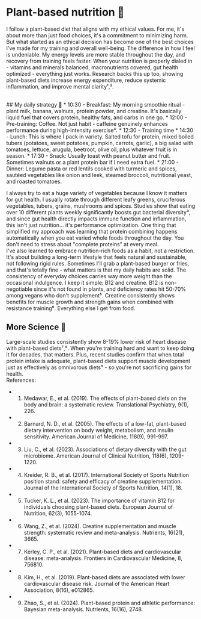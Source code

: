 # Plant-based nutrition 🌱

  I follow a plant-based diet that aligns with my ethical values. For me, it's about more than just food choices, it's a commitment to minimizing harm. But what started as an ethical decision has become one of the best choices I've made for my training and overall well-being.
The difference in how I feel is undeniable. My energy levels are more stable throughout the day, and recovery from training feels faster. When your nutrition is properly dialed in - vitamins and minerals balanced, macronutrients covered, gut health optimized - everything just works. Research backs this up too, showing plant-based diets increase energy expenditure, reduce systemic inflammation, and improve mental clarity¹,².

<br />
## My daily strategy 📅
* 10:30 - Breakfast: My morning smoothie ritual - plant milk, banana, walnuts, protein powder, and creatine. It's basically liquid fuel that covers protein, healthy fats, and carbs in one go.
* 12:00 - Pre-training: Coffee. Not just habit - caffeine genuinely enhances performance during high-intensity exercise⁴.
* 12:30 - Training time
* 14:30 - Lunch: This is where I pack in variety. Salted tofu for protein, mixed boiled tubers (potatoes, sweet potatoes, pumpkin, carrots, garlic), a big salad with tomatoes, lettuce, arugula, beetroot, olive oil, plus whatever fruit is in season.
* 17:30 - Snack: Usually toast with peanut butter and fruit. Sometimes walnuts or a plant protein bar if I need extra fuel.
* 21:00 - Dinner: Legume pasta or red lentils cooked with turmeric and spices, sautéed vegetables like onion and leek, steamed broccoli, nutritional yeast, and roasted tomatoes.
<br />

I always try to eat a huge variety of vegetables because I know it matters for gut health. I usually rotate through different leafy greens, cruciferous vegetables, tubers, grains, mushrooms and spices. Studies show that eating over 10 different plants weekly significantly boosts gut bacterial diversity³, and since gut health directly impacts immune function and inflammation, this isn't just nutrition... it's performance optimization.
One thing that simplified my approach was learning that protein combining happens automatically when you eat varied whole foods throughout the day. You don't need to stress about "complete proteins" at every meal.
<br />
I've also learned to embrace nutrition-rich foods as a habit, not a restriction. It's about building a long-term lifestyle that feels natural and sustainable, not following rigid rules. Sometimes I'll grab a plant-based burger or fries, and that's totally fine - what matters is that my daily habits are solid. The consistency of everyday choices carries way more weight than the occasional indulgence.
I keep it simple: B12 and creatine. B12 is non-negotiable since it's not found in plants, and deficiency rates hit 50-70% among vegans who don't supplement⁵. Creatine consistently shows benefits for muscle growth and strength gains when combined with resistance training⁶. Everything else I get from food.
<br />

## More Science 🔬

Large-scale studies consistently show 8-19% lower risk of heart disease with plant-based diets⁷,⁸. When you're training hard and want to keep doing it for decades, that matters. Plus, recent studies confirm that when total protein intake is adequate, plant-based diets support muscle development just as effectively as omnivorous diets⁹ - so you're not sacrificing gains for health.
<br />
References:

* 1. Medawar, E., et al. (2019). The effects of plant-based diets on the body and brain: a systematic review. Translational Psychiatry, 9(1), 226.
* 2. Barnard, N. D., et al. (2005). The effects of a low-fat, plant-based dietary intervention on body weight, metabolism, and insulin sensitivity. American Journal of Medicine, 118(9), 991-997.
* 3. Liu, C., et al. (2023). Associations of dietary diversity with the gut microbiome. American Journal of Clinical Nutrition, 118(6), 1209-1220.
* 4. Kreider, R. B., et al. (2017). International Society of Sports Nutrition position stand: safety and efficacy of creatine supplementation. Journal of the International Society of Sports Nutrition, 14(1), 18.
* 5. Tucker, K. L., et al. (2023). The importance of vitamin B12 for individuals choosing plant-based diets. European Journal of Nutrition, 62(3), 1055-1074.
* 6. Wang, Z., et al. (2024). Creatine supplementation and muscle strength: systematic review and meta-analysis. Nutrients, 16(21), 3665.
* 7. Kerley, C. P., et al. (2021). Plant-based diets and cardiovascular disease: meta-analysis. Frontiers in Cardiovascular Medicine, 8, 756810.
* 8. Kim, H., et al. (2019). Plant-based diets are associated with lower cardiovascular disease risk. Journal of the American Heart Association, 8(16), e012865.
* 9. Zhao, S., et al. (2024). Plant-based protein and athletic performance: Bayesian meta-analysis. Nutrients, 16(16), 2748.
